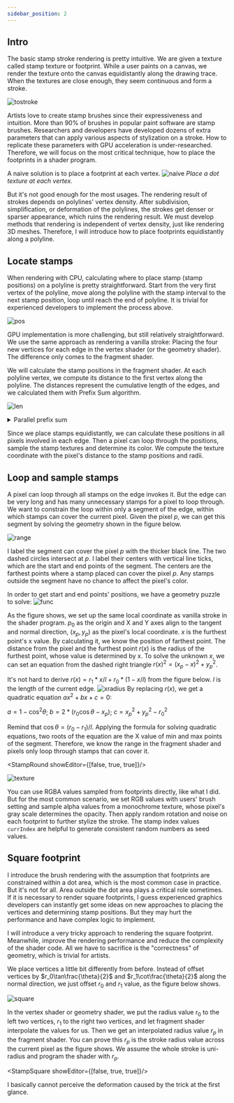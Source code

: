 ```yaml
---
sidebar_position: 2
---
```


## Intro

The basic stamp stroke rendering is pretty intuitive.
We are given a texture called stamp texture or footprint.
While a user paints on a canvas, we render the texture onto the canvas equidistantly along the drawing trace.
When the textures are close enough, they seem continuous and form a stroke.

![tostroke](./stamp-to-stroke.gif)

Artists love to create stamp brushes since their expressiveness and intuition.
More than 90% of brushes in popular paint software are stamp brushes.
Researchers and developers have developed dozens of extra parameters
that can apply various aspects of stylization on a stroke.
How to replicate these parameters with GPU acceleration is under-researched.
Therefore, we will focus on the most critical technique, how to place the footprints in a shader program.

A naive solution is to place a footprint at each vertex.
![naive](./dotted-monkey.png)
_Place a dot texture at each vertex._

But it's not good enough for the most usages.
The rendering result of strokes depends on polylines' vertex density.
After subdivision, simplification, or deformation of the polylines, the strokes get denser or sparser appearance, which ruins the rendering result.
We must develop methods that rendering is independent of vertex density, just like rendering 3D meshes.
Therefore, I will introduce how to place footprints equidistantly along a polyline.

## Locate stamps

When rendering with CPU, calculating where to place stamp (stamp positions) on a polyline is pretty straightforward.
Start from the very first vertex of the polyline,
move along the polyline with the stamp interval to the next stamp position,
loop until reach the end of polyline.
It is trivial for experienced developers to implement the process above.

![pos](./stamp-position.png)

GPU implementation is more challenging, but still relatively straightforward.
We use the same approach as rendering a vanilla stroke:
Placing the four new vertices for each edge in the vertex shader (or the geometry shader).
The difference only comes to the fragment shader.

We will calculate the stamp positions in the fragment shader.
At each polyline vertex, we compute its distance to the first vertex along the polyline.
The distances represent the cumulative length of the edges, and we calculated them with Prefix Sum algorithm.

![len](./stamp-length.png)

<details>
  <summary> Parallel prefix sum </summary>

  There are parallel prefix sum algorithms can be implemented with compute shaders,
  [wiki](https://en.wikipedia.org/wiki/Prefix_sum#Parallel_algorithms).
  By using one of them, the whole rendering process is GPU-accelerated.

  The best tutorial about parallel prefix sum I've ever found is this free course
  [High Performance Computing](https://www.udacity.com/course/high-performance-computing--ud281) by Prof. Rich Vuduc.
  The course introduces prefix sum in Lesson 6.

</details>

Since we place stamps equidistantly, we can calculate these positions in all pixels involved in each edge.
Then a pixel can loop through the positions, sample the stamp textures and determine its color.
We compute the texture coordinate with the pixel's distance to the stamp positions and radii.

## Loop and sample stamps

A pixel can loop through all stamps on the edge invokes it.
But the edge can be very long and has many unnecessary stamps for a pixel to loop through.
We want to constrain the loop within only a segment of the edge, within which stamps can cover the current pixel.
Given the pixel $p$, we can get this segment by solving the geometry shown in the figure below.

![range](./stamp-range.png)

I label the segment can cover the pixel $p$ with the thicker black line.
The two dashed circles intersect at $p$.
I label their centers with vertical line ticks, which are the start and end points of the segment.
The centers are the farthest points where a stamp placed can cover the pixel $p$.
Any stamps outside the segment have no chance to affect the pixel's color.

In order to get start and end points' positions, we have a geometry puzzle to solve:
![func](./stamp-function.png)

As the figure shows, we set up the same local coordinate as vanilla stroke in the shader program.
$p_0$ as the origin and X and Y axes align to the tangent and normal direction,
$(x_p, y_p)$ as the pixel's local coordinate.
$x$ is the furthest point's x value.
By calculating it, we know the position of farthest point.
The distance from the pixel and the furthest point $r(x)$ is the radius of the furthest point, whose value is determined by x.
To solve the unknown $x$, we can set an equation from the dashed right triangle $r(x)^2 = (x_p - x)^2 + y_p^2$.

It's not hard to derive $r(x) = r_1 * x/l + r_0 * (1-x/l)$ from the figure below.
$l$ is the length of the current edge.
![xradius](./stamp-xradius.png)
By replacing $r(x)$, we get a quadratic equation $ax^2 + bx + c = 0$:

$a = 1 - \cos^2\theta$;
$b = 2 * (r_0\cos\theta - x_p)$;
$c = x_p^2 + y_p^2 - r_0^2$

Remind that $\cos\theta = (r_0 - r_1)/l$.
Applying the formula for solving quadratic equations,
two roots of the equation are the X value of min and max points of the segment.
Therefore, we know the range in the fragment shader and pixels only loop through stamps that can cover it.


<StampRound showEditor={[false, true, true]}/>

![texture](@site/static/img/stamp86.png)

You can use RGBA values sampled from footprints directly, like what I did.
But for the most common scenario,
we set RGB values with users' brush setting and sample alpha values from a monochrome texture,
whose pixel's gray scale determines the opacity.
Then apply random rotation and noise on each footprint to further stylize the stroke.
The stamp index values `currIndex` are helpful to generate consistent random numbers as seed values.

## Square footprint
I introduce the brush rendering with the assumption that footprints are constrained within a dot area,
which is the most common case in practice.
But it's not for all.
Area outside the dot area plays a critical role sometimes.
If it is necessary to render square footprints, I guess experienced graphics developers can instantly get some ideas on
new approaches to placing the vertices and determining stamp positions.
But they may hurt the performance and have complex logic to implement.

I will introduce a very tricky approach to rendering the square footprint.
Meanwhile, improve the rendering performance and reduce the complexity of the shader code.
All we have to sacrifice is the "correctness" of geometry, which is trivial for artists.

We place vertices a little bit differently from before.
Instead of offset vertices by $r_0\tan\frac{\theta}{2}$ and $r_1\cot\frac{\theta}{2}$ along the normal direction,
we just offset $r_0$ and $r_1$ value, as the figure below shows.

![square](./stamp-square.png)

In the vertex shader or geometry shader, we put the radius value $r_0$ to the left two vertices,
$r_1$ to the right two vertices, and let fragment shader interpolate the values for us.
Then we get an interpolated radius value $r_p$ in the fragment shader.
You can prove this $r_p$ is the stroke radius value across the current pixel as the figure shows.
We assume the whole stroke is uni-radius and program the shader with $r_p$.


<StampSquare showEditor={[false, true, true]}/>

I basically cannot perceive the deformation caused by the trick at the first glance.


